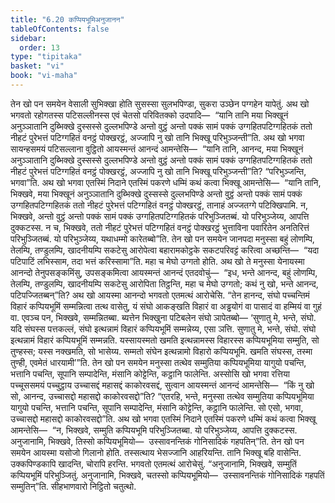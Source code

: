 ```yaml
---
title: "6.20 कप्पियभूमिअनुजानन"
tableOfContents: false
sidebar:
  order: 13
type: "tipitaka"
basket: "vi"
book: "vi-maha"
---
```



<DynamicBreadcrumb />

<Division number="295" book="vi-maha">

<Paragraph number="1334" book="vi-maha">
तेन खो पन समयेन वेसाली सुभिक्खा होति सुसस्सा सुलभपिण्डा, सुकरा उञ्छेन पग्गहेन यापेतुं. अथ खो भगवतो रहोगतस्स पटिसल्लीनस्स एवं चेतसो परिवितक्को उदपादि—  “यानि तानि मया भिक्खूनं अनुञ्ञातानि दुब्भिक्खे दुस्सस्से दुल्लभपिण्डे अन्तो वुट्ठं अन्तो पक्कं सामं पक्कं उग्गहितपटिग्गहितकं ततो नीहटं पुरेभत्तं पटिग्गहितं वनट्ठं पोक्खरट्ठं, अज्जापि नु खो तानि भिक्खू परिभुञ्जन्ती”ति. अथ खो भगवा सायन्हसमयं पटिसल्लाना वुट्ठितो आयस्मन्तं आनन्दं आमन्तेसि—  “यानि तानि, आनन्द, मया भिक्खूनं अनुञ्ञातानि दुब्भिक्खे दुस्सस्से दुल्लभपिण्डे अन्तो वुट्ठं अन्तो पक्कं सामं पक्कं उग्गहितपटिग्गहितकं ततो नीहटं पुरेभत्तं पटिग्गहितं वनट्ठं पोक्खरट्ठं, अज्जापि नु खो तानि भिक्खू परिभुञ्जन्ती”ति? “परिभुञ्जन्ति, भगवा”ति.
</Paragraph>

<Paragraph number="1335" book="vi-maha">
अथ खो भगवा एतस्मिं निदाने एतस्मिं पकरणे धम्मिं कथं कत्वा भिक्खू आमन्तेसि—  “यानि तानि, भिक्खवे, मया भिक्खूनं अनुञ्ञातानि दुब्भिक्खे दुस्सस्से दुल्लभपिण्डे अन्तो वुट्ठं अन्तो पक्कं सामं पक्कं उग्गहितपटिग्गहितकं ततो नीहटं पुरेभत्तं पटिग्गहितं वनट्ठं पोक्खरट्ठं, तानाहं अज्जतग्गे पटिक्खिपामि. न, भिक्खवे, अन्तो वुट्ठं अन्तो पक्कं सामं पक्कं उग्गहितपटिग्गहितकं परिभुञ्जितब्बं. यो परिभुञ्जेय्य, आपत्ति दुक्कटस्स. न च, भिक्खवे, ततो नीहटं पुरेभत्तं पटिग्गहितं वनट्ठं पोक्खरट्ठं भुत्ताविना पवारितेन अनतिरित्तं परिभुञ्जितब्बं. यो परिभुञ्जेय्य, यथाधम्मो कारेतब्बो”ति.
</Paragraph>

<Paragraph number="1336" book="vi-maha">
तेन खो पन समयेन जानपदा मनुस्सा बहुं लोणम्पि, तेलम्पि, तण्डुलम्पि, खादनीयम्पि सकटेसु आरोपेत्वा बहारामकोट्ठके सकटपरिवट्टं करित्वा अच्छन्ति—  “यदा पटिपाटिं लभिस्साम, तदा भत्तं करिस्सामा”ति. महा च मेघो उग्गतो होति. अथ खो ते मनुस्सा येनायस्मा आनन्दो तेनुपसङ्कमिंसु, उपसङ्कमित्वा आयस्मन्तं आनन्दं एतदवोचुं—  “इध, भन्ते आनन्द, बहुं लोणम्पि, तेलम्पि, तण्डुलम्पि, खादनीयम्पि सकटेसु आरोपिता तिट्ठन्ति, महा च मेघो उग्गतो; कथं नु खो, भन्ते आनन्द, पटिपज्जितब्बन्”ति? अथ खो आयस्मा आनन्दो भगवतो एतमत्थं आरोचेसि. “तेन हानन्द, संघो पच्चन्तिमं विहारं कप्पियभूमिं सम्मन्नित्वा तत्थ वासेतु, यं संघो आकङ्खति विहारं वा अड्ढयोगं वा पासादं वा हम्मियं वा गुहं वा. एवञ्च पन, भिक्खवे, सम्मन्नितब्बा. ब्यत्तेन भिक्खुना पटिबलेन संघो ञापेतब्बो—
</Paragraph>

<Paragraph number="1337" book="vi-maha">
‘सुणातु मे, भन्ते, संघो. यदि संघस्स पत्तकल्लं, संघो इत्थन्नामं विहारं कप्पियभूमिं सम्मन्नेय्य, एसा ञत्ति.
</Paragraph>

<Paragraph number="1338" book="vi-maha">
सुणातु मे, भन्ते, संघो. संघो इत्थन्नामं विहारं कप्पियभूमिं सम्मन्नति. यस्सायस्मतो खमति इत्थन्नामस्स विहारस्स कप्पियभूमिया सम्मुति, सो तुण्हस्स; यस्स नक्खमति, सो भासेय्य.
</Paragraph>

<Paragraph number="1339" book="vi-maha">
सम्मतो संघेन इत्थन्नामो विहारो कप्पियभूमि. खमति संघस्स, तस्मा तुण्ही, एवमेतं धारयामी’”ति.
</Paragraph>

<Paragraph number="1340" book="vi-maha">
तेन खो पन समयेन मनुस्सा तत्थेव सम्मुतिया कप्पियभूमिया यागुयो पचन्ति, भत्तानि पचन्ति, सूपानि सम्पादेन्ति, मंसानि कोट्टेन्ति, कट्ठानि फालेन्ति. अस्सोसि खो भगवा रत्तिया पच्चूससमयं पच्चुट्ठाय उच्चासद्दं महासद्दं काकोरवसद्दं, सुत्वान आयस्मन्तं आनन्दं आमन्तेसि—  “किं नु खो सो, आनन्द, उच्चासद्दो महासद्दो काकोरवसद्दो”ति? “एतरहि, भन्ते, मनुस्सा तत्थेव सम्मुतिया कप्पियभूमिया यागुयो पचन्ति, भत्तानि पचन्ति, सूपानि सम्पादेन्ति, मंसानि कोट्टेन्ति, कट्ठानि फालेन्ति. सो एसो, भगवा, उच्चासद्दो महासद्दो काकोरवसद्दो”ति. अथ खो भगवा एतस्मिं निदाने एतस्मिं पकरणे धम्मिं कथं कत्वा भिक्खू आमन्तेसि—  “न, भिक्खवे, सम्मुति कप्पियभूमि परिभुञ्जितब्बा. यो परिभुञ्जेय्य, आपत्ति दुक्कटस्स. अनुजानामि, भिक्खवे, तिस्सो कप्पियभूमियो—  उस्सावनन्तिकं गोनिसादिकं गहपतिन्”ति.
</Paragraph>

<Paragraph number="1341" book="vi-maha">
तेन खो पन समयेन आयस्मा यसोजो गिलानो होति. तस्सत्थाय भेसज्जानि आहरियन्ति. तानि भिक्खू बहि वासेन्ति. उक्कपिण्डकापि खादन्ति, चोरापि हरन्ति. भगवतो एतमत्थं आरोचेसुं. “अनुजानामि, भिक्खवे, सम्मुतिं कप्पियभूमिं परिभुञ्जितुं. अनुजानामि, भिक्खवे, चतस्सो कप्पियभूमियो—  उस्सावनन्तिकं गोनिसादिकं गहपतिं सम्मुतिन्”ति.

</Paragraph>
</Division>

<Paragraph number="1342" type="center" book="vi-maha">
सीहभाणवारो निट्ठितो चतुत्थो.
</Paragraph>